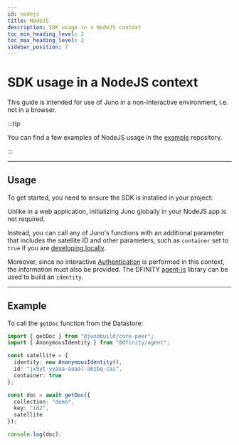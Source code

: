 ```yaml
---
id: nodejs
title: NodeJS
description: SDK usage in a NodeJS context
toc_min_heading_level: 2
toc_max_heading_level: 2
sidebar_position: 7
---
```


# SDK usage in a NodeJS context

This guide is intended for use of Juno in a non-interactive environment, i.e. not in a browser.

:::tip

You can find a few examples of NodeJS usage in the [example](https://github.com/junobuild/examples/tree/main/node) repository.

:::

---

## Usage

To get started, you need to ensure the SDK is installed in your project:


<Core />

Unlike in a web application, initializing Juno globally in your NodeJS app is not required.

Instead, you can call any of Juno's functions with an additional parameter that includes the satellite ID and other parameters, such as `container` set to `true` if you are [developing locally](local-development.md).

Moreover, since no interactive [Authentication](../build/authentication/index.md) is performed in this context, the information must also be provided. The DFINITY [agent-js](https://github.com/dfinity/agent-js/) library can be used to build an `identity`.

---

## Example

To call the `getDoc` function from the Datastore:

```typescript
import { getDoc } from "@junobuild/core-peer";
import { AnonymousIdentity } from "@dfinity/agent";

const satellite = {
  identity: new AnonymousIdentity(),
  id: "jx5yt-yyaaa-aaaal-abzbq-cai",
  container: true
};

const doc = await getDoc({
  collection: "demo",
  key: "id2",
  satellite
});

console.log(doc);
```
